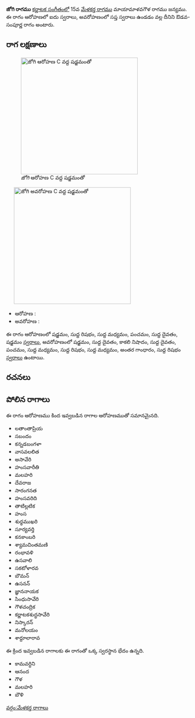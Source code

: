 {{Infobox ragam
	| name          	= జోగి
	| synonym	    	= 
	| mela          	= 
	| chakra        	= 
	| janaka        	= 
	| type          	= ఔడవ-సంపూర్ణ
	| arohanam      	= {{svaraC|S|R1|M1|P|D1|S'}} 
	| avarohanam    	= {{svaraC|S'|D1|N3|D1|P|M1|R1|M1|G3|R1}}
	| jeeva         	=
	| chhaya        	=
	| nyasa         	=
	| vishesha      	= 
	| equivalent  		= 
}}
{{కర్ణాటక సంగీత రాగాలు}}
'''జోగి రాగము''' [[కర్ణాటక సంగీతం]]లో 15వ [[మేళకర్త రాగము]] మాయామాళవగౌళ రాగము జన్యము.  ఈ రాగం ఆరోహణలో ఐదు స్వరాలు, అవరోహణంలో సప్త స్వరాలు ఉండడం వల్ల దీనిని ఔడవ-సంపూర్ణ రాగం అంటారు.


==రాగ లక్షణాలు==
[[Image:jogi_ar_kb2wiki.png|thumb|right|316px|''జోగి'' ఆరోహణ C వద్ద షడ్జమంతో]]
	[[Image:jogi_av_kb2wiki.png|thumb|right|316px|''జోగి'' అవరోహణ C వద్ద షడ్జమంతో]]

* ఆరోహణ : {{svaraC|S|R1|M1|P|D1|S'}} 
* అవరోహణ : {{svaraC|S'|D1|N3|D1|P|M1|R1|M1|G3|R1}}

ఈ రాగం ఆరోహణంలో షడ్జమం, సుద్ద  రిషభం, సుద్ద మధ్యమం, పంచమం, సుద్ద దైవతం, షడ్జమం [[స్వరాలు]], అవరోహణంలో షడ్జమం, సుద్ద దైవతం, కాకలి  నిషాదం, సుద్ద దైవతం, పంచమం, సుద్ద మధ్యమం, సుద్ద  రిషభం, సుద్ద మధ్యమం, అంతర గాంధారం, సుద్ద  రిషభం [[స్వరాలు]] ఉంటాయి.

==రచనలు==



==పోలిన రాగాలు==
ఈ రాగం ఆరోహణము కింద ఇవ్వబడిన రాగాల ఆరోహణముతో సమానమైనది.
*  లతాంతాప్రియ
* సబందం
* కన్నడబంగళా
* వాసవలలిత
*  అసావేరి
* హంసవారీతి
* మలహరి
* దేవరాజ
* సారంగనత
* హంసవరిది
* తాటిల్లటిక
* హంస
* శుధ్ధముఖరి
* సూర్యవర్తి
* కనకాంబరి
* శ్యామచింతమణి
* రంభావళి
* ఉసవాలి
* సకటోళారవ
* బౌమన్
* ఉసనన్
* జ్ఞాననాయక
* సింధుసావేరి
* గౌళచంద్రిక
* కర్ణాటకశుద్ధసావేరి
* నిస్కారన్
* మనోలయం
* శార్దూలారావ

ఈ క్రింద ఇవ్వబడిన రాగాలకు ఈ రాగంతో ఒక్క స్వరస్థాన భేదం ఉన్నది.
* కామవర్ధిని
* ఆనంద
* గౌళ
* మలహరి
* బౌళి



[[వర్గం:మేళకర్త రాగాలు]]